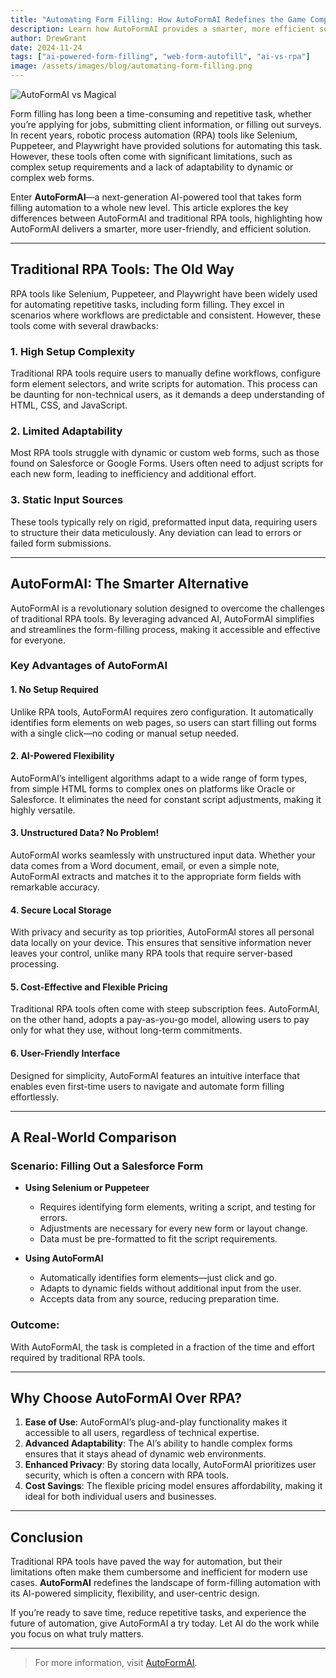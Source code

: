 ```yaml
---
title: "Automating Form Filling: How AutoFormAI Redefines the Game Compared to Traditional RPA Tools"
description: Learn how AutoFormAI provides a smarter, more efficient solution for form-filling automation compared to traditional RPA tools like Selenium, Puppeteer, and Playwright.
author: DrewGrant
date: 2024-11-24
tags: ["ai-powered-form-filling", "web-form-autofill", "ai-vs-rpa"]
image: /assets/images/blog/automating-form-filling.png
---
```



<div class="flex justify-center items-center my-10">
  <Image 
     src="/assets/images/blog/automating-form-filling.png" 
     alt="AutoFormAI vs Magical" 
     width={600} 
     height={300} />
</div>

Form filling has long been a time-consuming and repetitive task, whether you’re applying for jobs, submitting client information, or filling out surveys. In recent years, robotic process automation (RPA) tools like Selenium, Puppeteer, and Playwright have provided solutions for automating this task. However, these tools often come with significant limitations, such as complex setup requirements and a lack of adaptability to dynamic or complex web forms.  

Enter **AutoFormAI**—a next-generation AI-powered tool that takes form filling automation to a whole new level. This article explores the key differences between AutoFormAI and traditional RPA tools, highlighting how AutoFormAI delivers a smarter, more user-friendly, and efficient solution.  

---

## Traditional RPA Tools: The Old Way  

RPA tools like Selenium, Puppeteer, and Playwright have been widely used for automating repetitive tasks, including form filling. They excel in scenarios where workflows are predictable and consistent. However, these tools come with several drawbacks:  

### 1. High Setup Complexity  
Traditional RPA tools require users to manually define workflows, configure form element selectors, and write scripts for automation. This process can be daunting for non-technical users, as it demands a deep understanding of HTML, CSS, and JavaScript.  

### 2. Limited Adaptability  
Most RPA tools struggle with dynamic or custom web forms, such as those found on Salesforce or Google Forms. Users often need to adjust scripts for each new form, leading to inefficiency and additional effort.  

### 3. Static Input Sources  
These tools typically rely on rigid, preformatted input data, requiring users to structure their data meticulously. Any deviation can lead to errors or failed form submissions.  

---

## AutoFormAI: The Smarter Alternative  

AutoFormAI is a revolutionary solution designed to overcome the challenges of traditional RPA tools. By leveraging advanced AI, AutoFormAI simplifies and streamlines the form-filling process, making it accessible and effective for everyone.  

### Key Advantages of AutoFormAI  

#### 1. No Setup Required  
Unlike RPA tools, AutoFormAI requires zero configuration. It automatically identifies form elements on web pages, so users can start filling out forms with a single click—no coding or manual setup needed.  

#### 2. AI-Powered Flexibility  
AutoFormAI’s intelligent algorithms adapt to a wide range of form types, from simple HTML forms to complex ones on platforms like Oracle or Salesforce. It eliminates the need for constant script adjustments, making it highly versatile.  

#### 3. Unstructured Data? No Problem!  
AutoFormAI works seamlessly with unstructured input data. Whether your data comes from a Word document, email, or even a simple note, AutoFormAI extracts and matches it to the appropriate form fields with remarkable accuracy.  

#### 4. Secure Local Storage  
With privacy and security as top priorities, AutoFormAI stores all personal data locally on your device. This ensures that sensitive information never leaves your control, unlike many RPA tools that require server-based processing.  

#### 5. Cost-Effective and Flexible Pricing  
Traditional RPA tools often come with steep subscription fees. AutoFormAI, on the other hand, adopts a pay-as-you-go model, allowing users to pay only for what they use, without long-term commitments.  

#### 6. User-Friendly Interface  
Designed for simplicity, AutoFormAI features an intuitive interface that enables even first-time users to navigate and automate form filling effortlessly.  

---

## A Real-World Comparison  

### Scenario: Filling Out a Salesforce Form  

- **Using Selenium or Puppeteer**  
   - Requires identifying form elements, writing a script, and testing for errors.  
   - Adjustments are necessary for every new form or layout change.  
   - Data must be pre-formatted to fit the script requirements.  

- **Using AutoFormAI**  
   - Automatically identifies form elements—just click and go.  
   - Adapts to dynamic fields without additional input from the user.  
   - Accepts data from any source, reducing preparation time.  

### Outcome:  
With AutoFormAI, the task is completed in a fraction of the time and effort required by traditional RPA tools.  

---

## Why Choose AutoFormAI Over RPA?  

1. **Ease of Use**: AutoFormAI’s plug-and-play functionality makes it accessible to all users, regardless of technical expertise.  
2. **Advanced Adaptability**: The AI’s ability to handle complex forms ensures that it stays ahead of dynamic web environments.  
3. **Enhanced Privacy**: By storing data locally, AutoFormAI prioritizes user security, which is often a concern with RPA tools.  
4. **Cost Savings**: The flexible pricing model ensures affordability, making it ideal for both individual users and businesses.  

---

## Conclusion  

Traditional RPA tools have paved the way for automation, but their limitations often make them cumbersome and inefficient for modern use cases. **AutoFormAI** redefines the landscape of form-filling automation with its AI-powered simplicity, flexibility, and user-centric design.  

If you’re ready to save time, reduce repetitive tasks, and experience the future of automation, give AutoFormAI a try today. Let AI do the work while you focus on what truly matters.  

---

> For more information, visit [AutoFormAI](https://autoformai.floxai.top).
